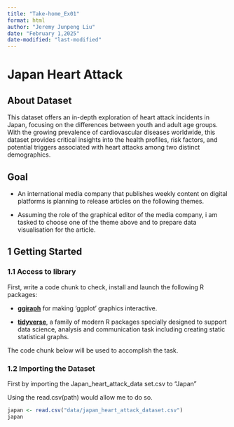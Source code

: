 ```yaml
---
title: "Take-home_Ex01"
format: html
author: "Jeremy Junpeng Liu"
date: "February 1,2025"
date-modified: "last-modified"
---
```


# Japan Heart Attack

## About Dataset

This dataset offers an in-depth exploration of heart attack incidents in Japan, focusing on the differences between youth and adult age groups. With the growing prevalence of cardiovascular diseases worldwide, this dataset provides critical insights into the health profiles, risk factors, and potential triggers associated with heart attacks among two distinct demographics.

## Goal

-   An international media company that publishes weekly content on digital platforms is planning to release articles on the following themes.

-   Assuming the role of the graphical editor of the media company, i am tasked to choose one of the theme above and to prepare data visualisation for the article.

## 1 Getting Started

### 1.1 Access to library

First, write a code chunk to check, install and launch the following R packages:

-   [**ggiraph**](https://davidgohel.github.io/ggiraph/) for making ‘ggplot’ graphics interactive.

-   [**tidyverse**](https://www.tidyverse.org/), a family of modern R packages specially designed to support data science, analysis and communication task including creating static statistical graphs.

The code chunk below will be used to accomplish the task.

### 1.2 Importing the Dataset

First by importing the Japan_heart_attack_data set.csv to "Japan"

Using the read.csv(path) would allow me to do so.

```r
japan <- read.csv("data/japan_heart_attack_dataset.csv")
japan
```
